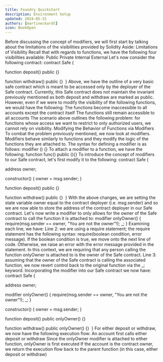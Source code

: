 ```yaml
---
title: Foundry Quickstart
description: Environment Setup
updated: 2024-05-31
authors: [martineckardt]
icon: BookOpen
---
```

Before discussing the concept of modifiers, we will first start by talking about the limitations of the visibilities provided by Solidity
Aside: Limitations of Visibility
Recall that with regards to functions, we have the following four visibilities available:
Public
Private
Internal
External
Let's now consider the following contract:
contract Safe {
  
  function deposit() public {}
  
  function withdraw() public {}
​
}
Above, we have the outline of a very basic safe contract which is meant to be accessed only by the deployer of the Safe contract. Currently, this Safe contract does not maintain the invariant previously mentioned as both deposit and withdraw are marked as public. However, even if we were to modify the visibility of the following functions, we would have the following:
The functions become inaccessible to all accounts except the contract itself
The functions still remain accessible to all accounts
The scenario above outlines the following problem: for functions whose access we want to restrict to only authorized users, we cannot rely on visibility.
Modifying the Behavior of Functions via Modifiers
To combat the problem previously mentioned, we now look at modifiers. Modifiers behave similarly to functions and they modify the logic of the functions they are attached to. The syntax for defining a modifier is as follows:
modifier <modifier-name>(<arguments>) {}
To attach a modifier to a function, we have the following:
function func() public <modifier>(<arguments>){}
To introduce the concept of modifiers to our Safe contract, let's first modify it to the following:
contract Safe {
  
  address owner;
  
  constructor() {
    owner = msg.sender; 
  }
  
  function deposit() public {}
  
  function withdraw() public {}
​
}
With the above changes, we are setting the state variable owner equal to the contract deployer (i.e. msg.sender) and so we are now able to store the address of the contract deployer in our Safe contract. Let's now write a modifier to only allows for the owner of the Safe contract to call the function it is attached to:
modifier onlyOwner() {
  require(msg.sender == owner, "You are not the owner"!);
  _;
}
Examining each line, we have:
Line 2: we are using a require statement; the require statement has the following syntax: require(boolean condition, error message). If the boolean condition is true, we move onto the next line of code. Otherwise, we raise an error with the error message provided in the statement. In this context, we are requiring that any person calling the function onlyOwner is attached to is the owner of the Safe contract.
Line 3: assuming that the owner of the Safe contract is calling the associated function, we now revert control back to the original function via the _; keyword. 
Incorporating the modifier into our Safe contract we now have:
contract Safe {
  
  address owner;
  
  modifier onlyOwner() {
  require(msg.sender == owner, "You are not the owner"!);
  _;
  }
  
  constructor() {
    owner = msg.sender; 
  }
  
  function deposit() public onlyOwner() {}
  
  function withdraw() public onlyOwner() {}
​
}
For either deposit or withdraw, we now have the following execution flow:
An account first calls either deposit or withdraw
Since the onlyOwner modifier is attached to either function, onlyOwner is first executed
If the account is the contract owner, we return the execution flow back to the parent function (in this case, either deposit or withdraw)
